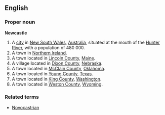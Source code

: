 ==English==
===Proper noun===
'''Newcastle'''

# A [[city]] in [[New South Wales]], [[Australia]], situated at the mouth of the [[Hunter River]], with a population of 480 000.
# A town in [[Northern Ireland]].
# A town located in [[Lincoln County]], [[Maine]].  
# A village located in [[Dixon County]], [[Nebraska]]. 
# A town located in [[McClain County]], [[Oklahoma]].
# A town located in [[Young County]], [[Texas]].
# A town located in [[King County]], [[Washington]].
# A town located in [[Weston County]], [[Wyoming]]. 

===Related terms===
*[[Novocastrian]]